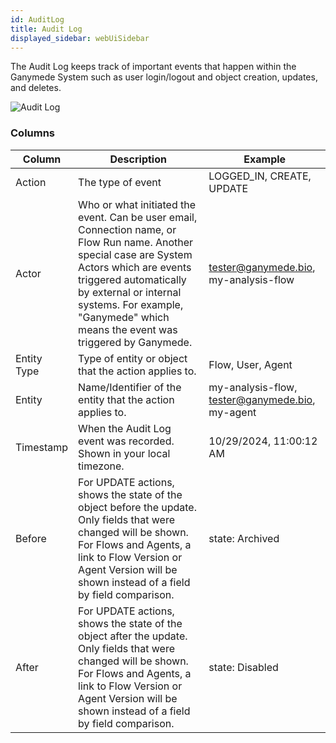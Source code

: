 ```yaml
---
id: AuditLog
title: Audit Log
displayed_sidebar: webUiSidebar
---
```


The Audit Log keeps track of important events that happen within the Ganymede System such as user login/logout and object
creation, updates, and deletes.

<img alt="Audit Log" src="https://ganymede-bio.mo.cloudinary.net/apiServer/AuditLog.png" />

### Columns

| Column | Description | Example |
|----------|----------|----------|
| Action    | The type of event | LOGGED_IN, CREATE, UPDATE |
| Actor    | Who or what initiated the event. Can be user email, Connection name, or Flow Run name. Another special case are System Actors which are events triggered automatically by external or internal systems. For example, "Ganymede" which means the event was triggered by Ganymede. | tester@ganymede.bio, my-analysis-flow |
| Entity Type    | Type of entity or object that the action applies to. | Flow, User, Agent |
| Entity | Name/Identifier of the entity that the action applies to. | my-analysis-flow, tester@ganymede.bio, my-agent |
| Timestamp | When the Audit Log event was recorded. Shown in your local timezone. | 10/29/2024, 11:00:12 AM |
| Before | For UPDATE actions, shows the state of the object before the update. Only fields that were changed will be shown. For Flows and Agents, a link to Flow Version or Agent Version will be shown instead of a field by field comparison. | state: Archived |
| After | For UPDATE actions, shows the state of the object after the update. Only fields that were changed will be shown. For Flows and Agents, a link to Flow Version or Agent Version will be shown instead of a field by field comparison. | state: Disabled |
